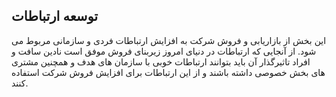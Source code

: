 ## توسعه ارتباطات
این بخش از بازاریابی و فروش شرکت به افزایش ارتباطات فردی و سازمانی مربوط می شود. از آنجایی که ارتباطات در دنیای امروز زیربنای فروش موفق است نادین سافت و افراد تاثیرگذار آن باید بتوانند ارتباطات خوبی با سازمان های هدف و همچنین مشتری های بخش خصوصی داشته باشند و از این ارتباطات برای افزایش فروش شرکت استفاده کنند. 